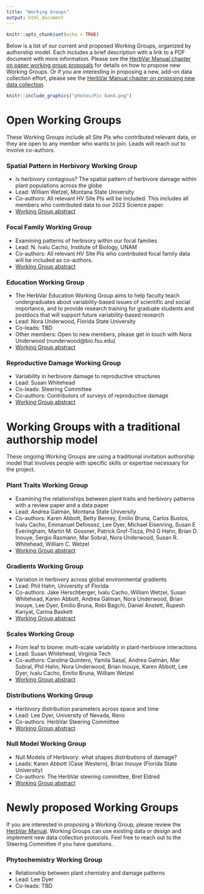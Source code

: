 ```yaml
---
title: "Working Groups"
output: html_document
---
```


```r
knitr::opts_chunk$set(echo = TRUE)
```

Below is a list of our current and proposed Working Groups, organized by authorship model. Each includes a brief description with a link to a PDF document with more information. Please see the [HerbVar Manual chapter on paper working group proposals](https://herbvar-network.github.io/herbvar_manual/collaboration/working-group-pubs.html) for details on how to propose new Working Groups. Or if you are interesting in proposing a new, add-on data collection effort, please see the [HerbVar Manual chapter on proposing new data collection](https://herbvar-network.github.io/herbvar_manual/collaboration/new_data_collection.html).

```r
knitr::include_graphics("photos/Pic band.png")
```

# Open Working Groups

These Working Groups include all Site PIs who contributed relevant data, or they are open to any member who wants to join. Leads will reach out to involve co-authors.


### Spatial Pattern in Herbivory Working Group

- Is herbivory contagious? The spatial pattern of herbivore damage within plant populations across the globe
- Lead: William Wetzel, Montana State University
- Co-authors: All relevant HV Site PIs will be included. This includes all members who contributed data to our 2023 Science paper.
- [Working Group abstract](workingGroups/Wetzel et al - HV spatial abstract.pdf)


### Focal Family Working Group

- Examining patterns of herbivory within our focal families
- Lead: N. Ivalu Cacho, Institute of Biology, UNAM
- Co-authors: All relevant HV Site PIs who contributed focal family data will be included as co-authors.
- [Working Group abstract](workingGroups/HerbVar_Abstract_FocalFams_NIC_2014_1114.pdf)


### Education Working Group

- The HerbVar Education Working Group aims to help faculty teach undergraduates about variability-based issues of scientific and social importance, and to provide research training for graduate students and postdocs that will support future variability-based research
- Lead: Nora Underwood, Florida State University
- Co-leads: TBD
- Other members: Open to new members, please get in touch with Nora Underwood (nunderwood@bio.fsu.edu)
- [Working Group abstract](workingGroups/HV Education abstract.pdf)

### Reproductive Damage Working Group

- Variability in herbivore damage to reproductive structures
- Lead: Susan Whitehead
- Co-leads: Steering Committee
- Co-authors: Contributors of surveys of reproductive damage
- [Working Group abstract](workingGroups/Whitehead et al_HerbVar repro abstract.pdf)

# Working Groups with a traditional authorship model

These ongoing Working Groups are using a traditional invitation authorship model that involves people with specific skills or expertise necessary for the project.


### Plant Traits Working Group

- Examining the relationships between plant traits and herbivory patterns with a review paper and a data paper
- Lead: Andrea Galmán, Montana State University
- Co-authors: Karen Abbott, Betty Benrey, Emilio Bruna, Carlos Bustos, Ivalu Cacho, Emmanuel Defossez, Lee Dyer, Michael Eisenring, Susan E Everingham, Martin M. Gossner, Patrick Grof-Tisza, Phil G Hahn, Brian D. Inouye, Sergio Rasmann, Mar Sobral, Nora Underwood, Susan R. Whitehead, William C. Wetzel
- [Working Group abstract](workingGroups/Galmán et al_Traits & Variability abstract.pdf)


### Gradients Working Group

- Variation in herbivory across global environmental gradients
- Lead: Phil Hahn, University of Florida
- Co-authors: Jake Herschberger, Ivalu Cacho, William Wetzel, Susan Whitehead, Karen Abbott, Andrea Galman, Nora Underwood, Brian Inouye, Lee Dyer, Emilio Bruna, Robi Bagchi, Daniel Anstett, Rupesh Kariyat, Carina Baskett
- [Working Group abstract](workingGroups/Hahn et al HV gradient abstract.pdf)


### Scales Working Group

- From leaf to biome: multi-scale variability in plant-herbivore interactions
- Lead: Susan Whitehead, Virginia Tech
- Co-authors: Carolina Quintero, Yamila Sasal, Andrea Galmán, Mar Sobral, Phil Hahn, Nora Underwood, Brian Inouye, Karen Abbott, Lee Dyer, Ivalu Cacho, Emilio Bruna, William Wetzel
- [Working Group abstract](workingGroups/Whitehead et al_HerbVar multiscale abstract.pdf)


### Distributions Working Group

- Herbivory distribution parameters across space and time
- Lead: Lee Dyer, University of Nevada, Reno
- Co-authors: HerbVar Steering Committee 
- [Working Group abstract](workingGroups/HerbivoryDistrubtions2024.pdf)


### Null Model Working Group

- Null Models of Herbivory: what shapes distributions of damage?
- Leads: Karen Abbott (Case Western), Brian Inouye (Florida State University)
- Co-authors: The HerbVar steering committee, Bret Eldred
- [Working Group abstract](workingGroups/Null Models abstract for HerVar.pdf)



# Newly proposed Working Groups

If you are interested in proposing a Working Group, please review the [HerbVar Manual](https://herbvar-network.github.io/herbvar_manual/). Working Groups can use existing data or design and implement new data collection protocols. Feel free to reach out to the Steering Committee if you have questions.

### Phytochemistry Working Group
- Relationship between plant chemistry and damage patterns
- Lead: Lee Dyer
- Co-leads: TBD

